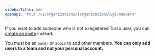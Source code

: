 ```yaml
---
sidebarTitle: Add
openapi: "POST /v1/organizations/{organizationSlug}/members"
---
```


<Info>

If you want to add someone who is not a registered Turso user, you can [create an invite](/api-reference/organizations/invites/create) instead.

</Info>

<Info>

You must be an `owner` or `admin` to add other members. **You can only add users to a team and not your personal account.**

</Info>
